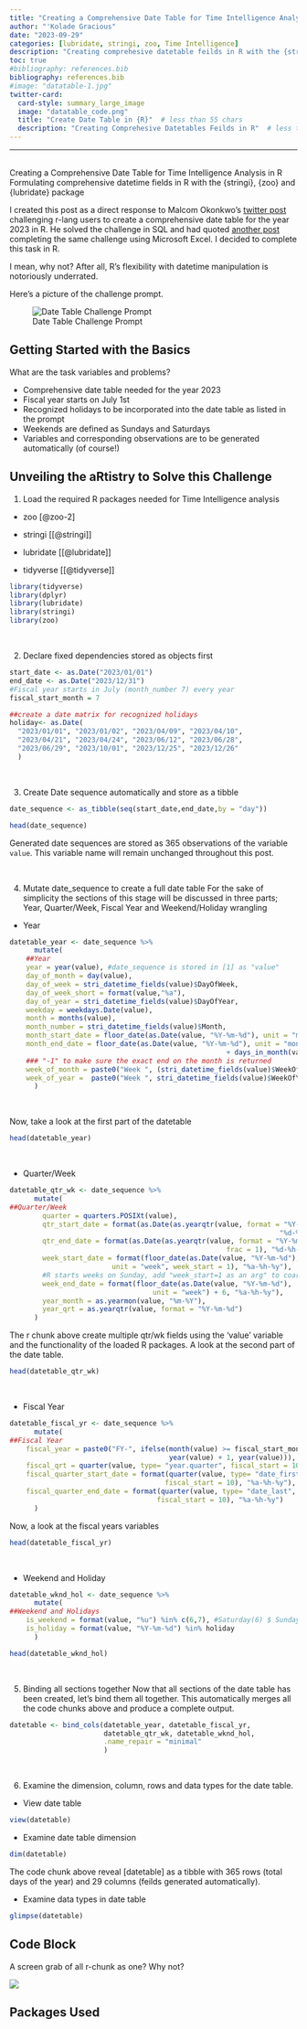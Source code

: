 ```yaml
---
title: "Creating a Comprehensive Date Table for Time Intelligence Analysis in R"
author: "'Kolade Gracious"
date: "2023-09-29"
categories: [lubridate, stringi, zoo, Time Intelligence]
description: "Creating comprehesive datetable feilds in R with the {stringi}, {zoo} and {lubridate} packages"
toc: true
#bibliography: references.bib
bibliography: references.bib
#image: "datatable-1.jpg"
twitter-card:
  card-style: summary_large_image
  image: "datatable_code.png"
  title: "Create Date Table in {R}"  # less than 55 chars
  description: "Creating Comprehesive Datetables Feilds in R"  # less than 125 chars
---
```


------------------------------------------------------------------------

<br> Creating a Comprehensive Date Table for Time Intelligence Analysis in R Formulating comprehensive datetime fields in R with the {stringi}, {zoo} and {lubridate} package

I created this post as a direct response to Malcom Okonkwo's [twitter post](https://x.com/malcom_okonkwo/status/1706265412395041188?s=20) challenging r-lang users to create a comprehensive date table for the year 2023 in R. He solved the challenge in SQL and had quoted [another post](https://x.com/Olaoluwa__Mercy/status/1706206895508201668?s=20) completing the same challenge using Microsoft Excel. I decided to complete this task in R.

I mean, why not? After all, R's flexibility with datetime manipulation is notoriously underrated.

Here's a picture of the challenge prompt.

![Date Table Challenge Prompt](datetimeprompt.jpg){fig-align="center"}

## Getting Started with the Basics

What are the task variables and problems?

-   Comprehensive date table needed for the year 2023
-   Fiscal year starts on July 1st
-   Recognized holidays to be incorporated into the date table as listed in the prompt
-   Weekends are defined as Sundays and Saturdays
-   Variables and corresponding observations are to be generated automatically (of course!)

## Unveiling the aRtistry to Solve this Challenge

1.  Load the required R packages needed for Time Intelligence analysis

-   zoo [@zoo-2]

-   stringi \[[@stringi]\]

-   lubridate \[[@lubridate]\]

-   tidyverse \[[@tidyverse]\]

```r
library(tidyverse)
library(dplyr)
library(lubridate)
library(stringi)
library(zoo)
```

<br>

2.  Declare fixed dependencies stored as objects first

```r
start_date <- as.Date("2023/01/01")
end_date <- as.Date("2023/12/31")
#Fiscal year starts in July (month_number 7) every year
fiscal_start_month = 7 

##create a date matrix for recognized holidays
holiday<- as.Date(
  "2023/01/01", "2023/01/02", "2023/04/09", "2023/04/10", 
  "2023/04/21", "2023/04/24", "2023/06/12", "2023/06/28", 
  "2023/06/29", "2023/10/01", "2023/12/25", "2023/12/26"
  )

```

<br>

3.  Create Date sequence automatically and store as a tibble

```r
date_sequence <- as_tibble(seq(start_date,end_date,by = "day"))
```

```r
head(date_sequence)
```

::: callout-note
Generated date sequences are stored as 365 observations of the variable `value`. This variable name will remain unchanged throughout this post.
:::

<br>

4.  Mutate date_sequence to create a full date table For the sake of simplicity the sections of this stage will be discussed in three parts; Year, Quarter/Week, Fiscal Year and Weekend/Holiday wrangling

-   Year

```r
datetable_year <- date_sequence %>% 
      mutate(
    ##Year
    year = year(value), #date_sequence is stored in [1] as "value"
    day_of_month = day(value),
    day_of_week = stri_datetime_fields(value)$DayOfWeek,
    day_of_week_short = format(value,"%a"),
    day_of_year = stri_datetime_fields(value)$DayOfYear,
    weekday = weekdays.Date(value),
    month = months(value),
    month_number = stri_datetime_fields(value)$Month,
    month_start_date = floor_date(as.Date(value, "%Y-%m-%d"), unit = "month"),
    month_end_date = floor_date(as.Date(value, "%Y-%m-%d"), unit = "month") 
                                                     + days_in_month(value)-1, 
    ### "-1" to make sure the exact end on the month is returned
    week_of_month = paste0("Week ", (stri_datetime_fields(value)$WeekOfMonth)),
    week_of_year =  paste0("Week ", stri_datetime_fields(value)$WeekOfYear)
      )
```

<br>

Now, take a look at the first part of the datetable

```r
head(datetable_year)
```

<br>

-   Quarter/Week

```r

datetable_qtr_wk <- date_sequence %>% 
      mutate(
##Quarter/Week
        quarter = quarters.POSIXt(value),
        qtr_start_date = format(as.Date(as.yearqtr(value, format = "%Y-%m-%d")),
                                                                  "%d-%h-%Y"),
        qtr_end_date = format(as.Date(as.yearqtr(value, format = "%Y-%m-%d"), 
                                                     frac = 1), "%d-%h-%Y"),
        week_start_date = format(floor_date(as.Date(value, "%Y-%m-%d"), 
                         unit = "week", week_start = 1), "%a-%h-%y"),
        #R starts weeks on Sunday, add "week_start=1 as an arg" to coarse to Monday
        week_end_date = format(floor_date(as.Date(value, "%Y-%m-%d"), 
                                   unit = "week") + 6, "%a-%h-%y"),
        year_month = as.yearmon(value, "%m-%Y"),
        year_qrt = as.yearqtr(value, format = "%Y-%m-%d")
      )
```

The r chunk above create multiple qtr/wk fields using the 'value' variable and the functionality of the loaded R packages. A look at the second part of the date table.

```r
head(datetable_qtr_wk)
```

<br>

-   Fiscal Year

```r
datetable_fiscal_yr <- date_sequence %>% 
      mutate(
##Fiscal Year
    fiscal_year = paste0("FY-", ifelse(month(value) >= fiscal_start_month, 
                                       year(value) + 1, year(value))),
    fiscal_qrt = quarter(value, type= "year.quarter", fiscal_start = 10),
    fiscal_quarter_start_date = format(quarter(value, type= "date_first", 
                                      fiscal_start = 10), "%a-%h-%y"),
    fiscal_quarter_end_date = format(quarter(value, type= "date_last", 
                                    fiscal_start = 10), "%a-%h-%y")
      )
```

Now, a look at the fiscal years variables

```r
head(datetable_fiscal_yr)
```

<br>

-   Weekend and Holiday

```r
datetable_wknd_hol <- date_sequence %>% 
      mutate(
##Weekend and Holidays
    is_weekend = format(value, "%u") %in% c(6,7), #Saturday(6) $ Sunday(7)
    is_holiday = format(value, "%Y-%m-%d") %in% holiday
      )

head(datetable_wknd_hol)
```

<br>

5.  Binding all sections together Now that all sections of the date table has been created, let's bind them all together. This automatically merges all the code chunks above and produce a complete output.

```r
datetable <- bind_cols(datetable_year, datetable_fiscal_yr, 
                       datetable_qtr_wk, datetable_wknd_hol,
                       .name_repair = "minimal"
                       )

```

<br>

6.  Examine the dimension, column, rows and data types for the date table.

-   View date table

```r
view(datetable)
```

-   Examine date table dimension

```r
dim(datetable)
```

The code chunk above reveal \[datetable\] as a tibble with 365 rows (total days of the year) and 29 columns (feilds generated automatically).

-   Examine data types in date table

```r
glimpse(datetable)
```

## Code Block

A screen grab of all r-chunk as one? Why not?

![](datetable_code.png){fig-align="center"}

## Packages Used
